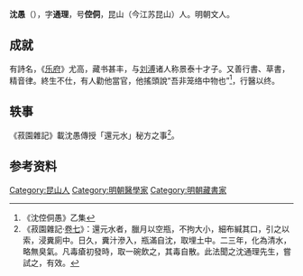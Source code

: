 '''沈愚'''（{{bd|？||？|}}），字'''通理'''，号'''倥侗'''，昆山（今江苏昆山）人。明朝文人。

==成就==
有詩名，《[[乐府|乐府]]》尤高，藏书甚丰，与[[刘溥|刘溥]]诸人称景泰十才子。又善行書、草書，精音律。終生不仕，有人勸他當官，他搖頭說“吾非笼络中物也”<ref>《沈倥侗愚》乙集</ref>，行醫以终。

== 轶事 ==
《菽園雜記》載沈愚傳授「還元水」秘方之事<ref>《菽園雜記·[[s:菽園雜記/卷07|卷七]]》：還元水者，臘月以空瓶，不拘大小，細布緘其口，引之以索，浸糞廁中。日久，糞汁滲入，瓶滿自沈，取埋土中。二三年，化為清水，略無臭氣。凡毒瘡初發時，取一碗飲之，其毒自散。此法聞之沈通理先生，嘗試之，有效。</ref>。

== 参考资料 ==
{{reflist}}

{{並稱|景泰十才子|[[湯胤勣|湯胤勣]] · [[蘇平|蘇平]] · [[蘇正|蘇正]] · [[劉溥|劉溥]] · [[沈愚|沈愚]] · [[王淮|王淮]] · [[晏鐸|晏鐸]] · [[鄒亮|鄒亮]] · [[蔣忠|蔣忠]] · [[王貞慶|王貞慶]]}}

{{Authority control}}

{{DEFAULTSORT:shen yu}}
[[Category:昆山人|Category:昆山人]]
[[Category:明朝醫學家|Category:明朝醫學家]]
[[Category:明朝藏書家|Category:明朝藏書家]]